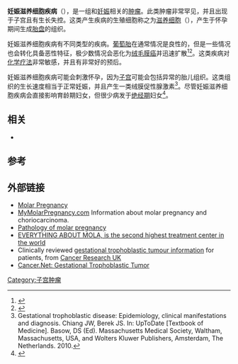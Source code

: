 {{medical}}
{{Infobox disease|
  Name           = 妊娠滋养细胞疾病 |
  Image          = Intermediate_trophoblast_3_-_low_mag.jpg |
  Caption        = [[显微镜|显微镜]]下的{{link-en|中间型滋养细胞|intermediate trophoblast}}、[[蜕膜|蜕膜]]和葡萄胎 |
  DiseasesDB     = 2602 |
  ICD10          = |
  ICD9           = |
  ICDO           = |
  OMIM           = |
  MedlinePlus    = 001496 |
  eMedicineSubj  = med |
  eMedicineTopic = 866 |
  MeshID         = D031901 |
}}
'''妊娠滋养细胞疾病'''（{{lang-en|Gestational trophoblastic disease, GTD}}），是一组和[[妊娠|妊娠]]相关的[[肿瘤|肿瘤]]。此类肿瘤非常罕见，并且出现于子宫且有生长失控。这类产生疾病的生殖细胞称之为[[滋养细胞|滋养细胞]]（{{lang-en|trophoblasts}}），产生于怀孕期间生成[[胎盘|胎盘]]的组织。

妊娠滋养细胞疾病有不同类型的疾病。[[葡萄胎|葡萄胎]]在通常情况是良性的，但是一些情况也会转化具备恶性特征，极少数情况会恶化为[[绒毛膜癌|绒毛膜癌]]并迅速扩散<ref>{{cite journal |author=Seckl MJ, Sebire NJ, Berkowitz RS |title=Gestational trophoblastic disease |journal=Lancet |volume=376 |issue=9742 |pages=717–29 |pmid=20673583 |doi=10.1016/S0140-6736(10)60280-2 |url=http://linkinghub.elsevier.com/retrieve/pii/S0140-6736(10)60280-2 |date=August 2010 |access-date=2014-01-29 |archive-date=2018-10-20 |archive-url=https://web.archive.org/web/20181020011537/https://linkinghub.elsevier.com/retrieve/pii/S0140-6736(10)60280-2 |dead-url=yes }}</ref><ref>{{cite journal |author=Lurain JR |title=Gestational trophoblastic disease I: epidemiology, pathology, clinical presentation and diagnosis of gestational trophoblastic disease, and management of hydatidiform mole |journal=Am. J. Obstet. Gynecol. |volume=203 |issue=6 |pages=531–9 |pmid=20728069 |doi=10.1016/j.ajog.2010.06.073 |url=http://linkinghub.elsevier.com/retrieve/pii/S0002-9378(10)00853-7 |date=December 2010 |access-date=2014-01-29 |archive-date=2018-10-20 |archive-url=https://web.archive.org/web/20181020011556/https://linkinghub.elsevier.com/retrieve/pii/S0002-9378(10)00853-7 |dead-url=yes }}</ref>。这类疾病对[[化学疗法|化学疗法]]非常敏感，并且有非常好的预后。

妊娠滋养细胞疾病可能会刺激怀孕，因为[[子宫|子宫]]可能会包括异常的胎儿组织。这类组织的生长速度相当于正常妊娠，并且产生一类绒膜促性腺激素<ref>Gestational trophoblastic disease: Epidemiology, clinical manifestations and diagnosis. Chiang JW, Berek JS. In: UpToDate [Textbook of Medicine]. Basow, DS (Ed). Massachusetts Medical Society, Waltham, Massachusetts, USA, and Wolters Kluwer Publishers, Amsterdam, The Netherlands. 2010.</ref>。尽管妊娠滋养细胞疾病会直接影响育龄期妇女，但很少病发于[[绝经期|绝经期]]妇女<ref>{{cite journal |author=Chittenden B, Ahamed E, Maheshwari A |title=Choriocarcinoma in a postmenopausal woman |journal=Obstet Gynecol |volume=114 |issue=2 Pt 2 |pages=462–5 |pmid=19622962 |doi=10.1097/AOG.0b013e3181aa97e7 |date=August 2009}}</ref>。

==相关==
*{{link-en|滋养层肿瘤|Trophoblastic neoplasms}}

==参考==
{{reflist}}

== 外部链接 ==
*[http://www.paternityangel.com/Articles_zone/EarlyLoss/EarlyLoss4.htm Molar Pregnancy]{{Wayback|url=http://www.paternityangel.com/Articles_zone/EarlyLoss/EarlyLoss4.htm |date=20041023080901 }}
*[http://www.mymolarpregnancy.com MyMolarPregnancy.com]{{Wayback|url=http://www.mymolarpregnancy.com/ |date=20200803234002 }} Information about molar pregnancy and choriocarcinoma.
*[http://www.gfmer.ch/Books/Reproductive_health/Mole.html Pathology of molar pregnancy]{{Wayback|url=http://www.gfmer.ch/Books/Reproductive_health/Mole.html |date=20120212232343 }}
*[https://web.archive.org/web/20080525070140/http://www.centrontg.org/ EVERYTHING ABOUT MOLA, is the second highest treatment center in the world]
*Clinically reviewed [http://www.cancerhelp.org.uk/type/GTT/ gestational trophoblastic tumour information]{{Wayback|url=http://www.cancerhelp.org.uk/type/GTT/ |date=20110629143033 }} for patients, from [http://www.cancerresearchuk.org/ Cancer Research UK]{{Wayback|url=http://www.cancerresearchuk.org/ |date=20120302083054 }}
* [http://www.cancer.net/cancer-types/gestational-trophoblastic-tumor Cancer.Net: Gestational Trophoblastic Tumor]{{Wayback|url=http://www.cancer.net/cancer-types/gestational-trophoblastic-tumor |date=20140202134635 }}

{{Germ cell tumors}}
{{女性生殖道肿瘤}}

[[Category:子宫肿瘤|Category:子宫肿瘤]]